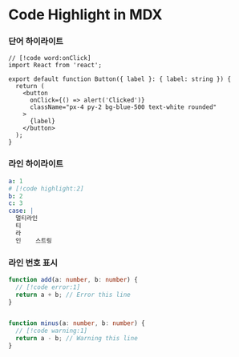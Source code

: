 # Code Highlight in MDX

### 단어 하이라이트

```tsx
// [!code word:onClick]
import React from 'react';

export default function Button({ label }: { label: string }) {
  return (
    <button
      onClick={() => alert('Clicked')}
      className="px-4 py-2 bg-blue-500 text-white rounded"
    >
      {label}
    </button>
  );
}
```


### 라인 하이라이트

```yaml
a: 1
# [!code highlight:2]
b: 2
c: 3
case: |
  멀티라인
  티
  라
  인    스트링
```


### 라인 번호 표시

```ts
function add(a: number, b: number) {
  // [!code error:1]
  return a + b; // Error this line
}


function minus(a: number, b: number) {
  // [!code warning:1] 
  return a - b; // Warning this line
}
```

